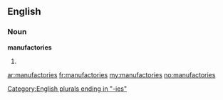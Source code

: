 ==English==

===Noun===
'''manufactories'''

# {{plural of|[[manufactory]]}}

[[Category:English plurals ending in "-ies"]]

[[ar:manufactories]]
[[fr:manufactories]]
[[my:manufactories]]
[[no:manufactories]]